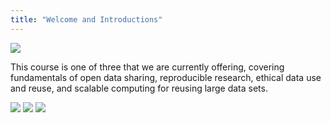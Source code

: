```yaml
---
title: "Welcome and Introductions"
---
```


![](../images/adc-courses-banner.png)

This course is one of three that we are currently offering, covering fundamentals of open data sharing, reproducible research, ethical data use and reuse, and scalable computing for reusing large data sets.

![](../images/adc-courses-fundamentals.png)
![](../images/adc-courses-repro-rsrch.png)
![](../images/adc-courses-scalable-comp.png)